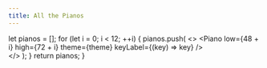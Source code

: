 ```yaml
---
title: All the Pianos
---
```




  let pianos = [];
  for (let i = 0; i < 12; ++i) {
    pianos.push(
      <>
        <Piano
          low={48 + i}
          high={72 + i}
          theme={theme}
          keyLabel={(key) => key}
        />
        <br />
      </>
    );
  }
  return pianos;
}

<Pianos />
